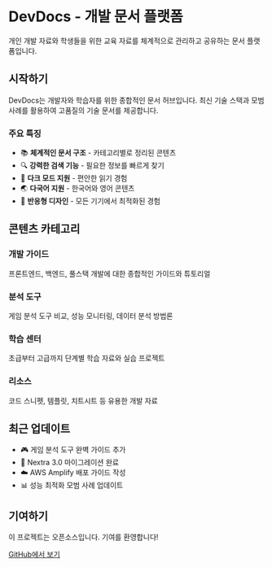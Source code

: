 # DevDocs - 개발 문서 플랫폼

개인 개발 자료와 학생들을 위한 교육 자료를 체계적으로 관리하고 공유하는 문서 플랫폼입니다.

## 시작하기

DevDocs는 개발자와 학습자를 위한 종합적인 문서 허브입니다. 최신 기술 스택과 모범 사례를 활용하여 고품질의 기술 문서를 제공합니다.

### 주요 특징

- 📚 **체계적인 문서 구조** - 카테고리별로 정리된 콘텐츠
- 🔍 **강력한 검색 기능** - 필요한 정보를 빠르게 찾기
- 🌙 **다크 모드 지원** - 편안한 읽기 경험
- 🌏 **다국어 지원** - 한국어와 영어 콘텐츠
- 📱 **반응형 디자인** - 모든 기기에서 최적화된 경험

## 콘텐츠 카테고리

### 개발 가이드
프론트엔드, 백엔드, 풀스택 개발에 대한 종합적인 가이드와 튜토리얼

### 분석 도구
게임 분석 도구 비교, 성능 모니터링, 데이터 분석 방법론

### 학습 센터
초급부터 고급까지 단계별 학습 자료와 실습 프로젝트

### 리소스
코드 스니펫, 템플릿, 치트시트 등 유용한 개발 자료

## 최근 업데이트

- 🎮 게임 분석 도구 완벽 가이드 추가
- 🚀 Nextra 3.0 마이그레이션 완료
- ☁️ AWS Amplify 배포 가이드 작성
- 📊 성능 최적화 모범 사례 업데이트

## 기여하기

이 프로젝트는 오픈소스입니다. 기여를 환영합니다!

[GitHub에서 보기](https://github.com/yourusername/devdocs)